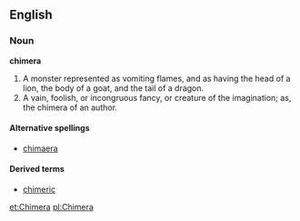 ==English==
===Noun===
'''chimera'''

#A monster represented as vomiting flames, and as having the head of a lion, the body of a goat, and the tail of a dragon.
#A vain, foolish, or incongruous fancy, or creature of the imagination; as, the chimera of an author.

====Alternative spellings====
*[[chimaera]]

====Derived terms====
*[[chimeric]]

[[et:Chimera]]
[[pl:Chimera]]